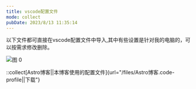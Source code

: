 ```yaml
---
title: vscode配置文件
mode: collect
pubDate: 2023/8/13 11:35:14
---
```


以下文件都可直接在vscode配置文件中导入,其中有些设置是针对我的电脑的，可以按需求修改删除。

![图 0](/article/vscode配置文件/2023-08-13_13-13-46-49.png)  

::collect[Astro博客||本博客使用的配置文件]{url="/files/Astro博客.code-profile||下载"}

